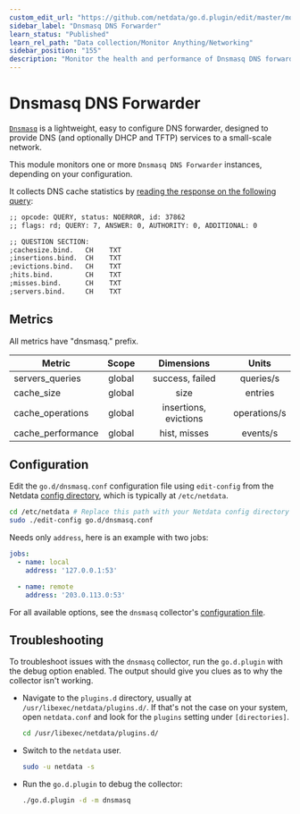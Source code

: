 ```yaml
---
custom_edit_url: "https://github.com/netdata/go.d.plugin/edit/master/modules/dnsmasq/README.md"
sidebar_label: "Dnsmasq DNS Forwarder"
learn_status: "Published"
learn_rel_path: "Data collection/Monitor Anything/Networking"
sidebar_position: "155"
description: "Monitor the health and performance of Dnsmasq DNS forwarders with zero configuration, per-second metric granularity, and interactive visualizations."
---
```



# Dnsmasq DNS Forwarder

[`Dnsmasq`](http://www.thekelleys.org.uk/dnsmasq/doc.html) is a lightweight, easy to configure DNS forwarder, designed
to provide DNS (and optionally DHCP and TFTP) services to a small-scale network.

This module monitors one or more `Dnsmasq DNS Forwarder` instances, depending on your configuration.

It collects DNS cache statistics
by [reading the response on the following query](https://manpages.debian.org/stretch/dnsmasq-base/dnsmasq.8.en.html#NOTES):

```cmd
;; opcode: QUERY, status: NOERROR, id: 37862
;; flags: rd; QUERY: 7, ANSWER: 0, AUTHORITY: 0, ADDITIONAL: 0

;; QUESTION SECTION:
;cachesize.bind.   CH	 TXT
;insertions.bind.  CH	 TXT
;evictions.bind.   CH	 TXT
;hits.bind.        CH	 TXT
;misses.bind.      CH	 TXT
;servers.bind.     CH	 TXT
```

## Metrics

All metrics have "dnsmasq." prefix.

| Metric            | Scope  |      Dimensions       |    Units     |
|-------------------|:------:|:---------------------:|:------------:|
| servers_queries   | global |    success, failed    |  queries/s   |
| cache_size        | global |         size          |   entries    |
| cache_operations  | global | insertions, evictions | operations/s |
| cache_performance | global |     hist, misses      |   events/s   |

## Configuration

Edit the `go.d/dnsmasq.conf` configuration file using `edit-config` from the
Netdata [config directory](https://learn.netdata.cloud/docs/configure/nodes), which is typically at `/etc/netdata`.

```bash
cd /etc/netdata # Replace this path with your Netdata config directory
sudo ./edit-config go.d/dnsmasq.conf
```

Needs only `address`, here is an example with two jobs:

```yaml
jobs:
  - name: local
    address: '127.0.0.1:53'

  - name: remote
    address: '203.0.113.0:53'
```

For all available options, see the `dnsmasq`
collector's [configuration file](https://github.com/netdata/go.d.plugin/blob/master/config/go.d/dnsmasq.conf).

## Troubleshooting

To troubleshoot issues with the `dnsmasq` collector, run the `go.d.plugin` with the debug option enabled. The output
should give you clues as to why the collector isn't working.

- Navigate to the `plugins.d` directory, usually at `/usr/libexec/netdata/plugins.d/`. If that's not the case on
  your system, open `netdata.conf` and look for the `plugins` setting under `[directories]`.

  ```bash
  cd /usr/libexec/netdata/plugins.d/
  ```

- Switch to the `netdata` user.

  ```bash
  sudo -u netdata -s
  ```

- Run the `go.d.plugin` to debug the collector:

  ```bash
  ./go.d.plugin -d -m dnsmasq
  ```
